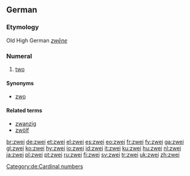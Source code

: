 ==German==
===Etymology===
Old High German ''[[zwēne]]''
===Numeral===
{{infl|de|numeral}}

# [[two]]

====Synonyms====
*[[zwo]]

====Related terms====
*[[zwanzig]]
*[[zwölf]]

[[Category:de:Cardinal numbers]]

[[br:zwei]]
[[de:zwei]]
[[et:zwei]]
[[el:zwei]]
[[es:zwei]]
[[eo:zwei]]
[[fr:zwei]]
[[fy:zwei]]
[[ga:zwei]]
[[gl:zwei]]
[[ko:zwei]]
[[hy:zwei]]
[[io:zwei]]
[[id:zwei]]
[[it:zwei]]
[[ku:zwei]]
[[hu:zwei]]
[[nl:zwei]]
[[ja:zwei]]
[[pl:zwei]]
[[pt:zwei]]
[[ru:zwei]]
[[fi:zwei]]
[[sv:zwei]]
[[tr:zwei]]
[[uk:zwei]]
[[zh:zwei]]